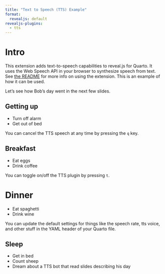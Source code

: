 ```yaml
---
title: "Text to Speech (TTS) Example"
format:
  revealjs: default
revealjs-plugins:
  - tts
---
```


# Intro

This extension adds text-to-speech capabilities to reveal.js for Quarto. It uses the Web Speech API in your browser to synthesize speech from text. See [the README](README.md) for more info on using the extension. This is an example of how it can be used.

Let's see how Bob's day went in the next few slides.

## Getting up

- Turn off alarm
- Get out of bed

::: footer
You can cancel the TTS speech at any time by pressing the `q` key.
:::

## Breakfast

- Eat eggs
- Drink coffee

::: footer
You can toggle on/off the TTS plugin by pressing `t`.
:::

# Dinner

- Eat spaghetti
- Drink wine

::: footer
You can update the default settings for things like the speech rate, tts voice, and other stuff in the YAML header of your Quarto file.
:::

## Sleep

- Get in bed
- Count sheep
- Dream about a TTS bot that read slides describing his day
